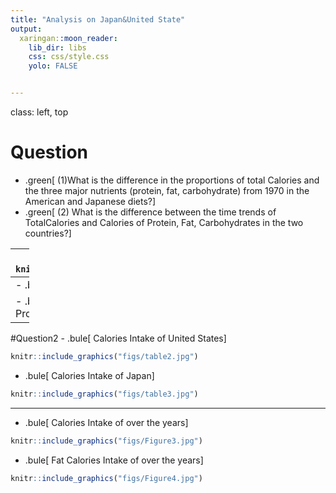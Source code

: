 ---
title: "Analysis on Japan&United State"
output:
  xaringan::moon_reader:
    lib_dir: libs
    css: css/style.css
    yolo: FALSE


---
class: left, top

# Question

- .green[ (1)What is the difference in the proportions of total Calories and the three major nutrients (protein, fat, carbohydrate) from 1970 in the American and Japanese diets?]
- .green[ (2)  What is the difference between the time trends of TotalCalories and Calories of Protein, Fat, Carbohydrates in the two countries?]


---
- .bule[ Question1]
```{r out.width = '35%', echo = FALSE, fig.align="center"}
knitr::include_graphics("figs/table1.jpg")
```


---
- .bule[ Proportion Share Across The Years]
```{r out.width = '65%', echo = FALSE, fig.align="center"}
knitr::include_graphics("figs/Figure1.jpg")
```


- .bule[ Distribution of Protein,Fat,Carbohydrates]
```{r out.width = '65%', echo = FALSE, fig.align="center"}
knitr::include_graphics("figs/Figure2.jpg")
```

---
#Question2
- .bule[ Calories Intake of United States]

```{r out.width = '90%', echo = FALSE, fig.align="center"}
knitr::include_graphics("figs/table2.jpg")
```


- .bule[ Calories Intake of Japan]

```{r out.width = '90%', echo = FALSE, fig.align="center"}
knitr::include_graphics("figs/table3.jpg")
```

---
- .bule[ Calories Intake of over the years]

```{r out.width = '90%', echo = FALSE, fig.align="center"}
knitr::include_graphics("figs/Figure3.jpg")
```



- .bule[ Fat Calories Intake of over the years]

```{r out.width = '90%', echo = FALSE, fig.align="center"}
knitr::include_graphics("figs/Figure4.jpg")
```

